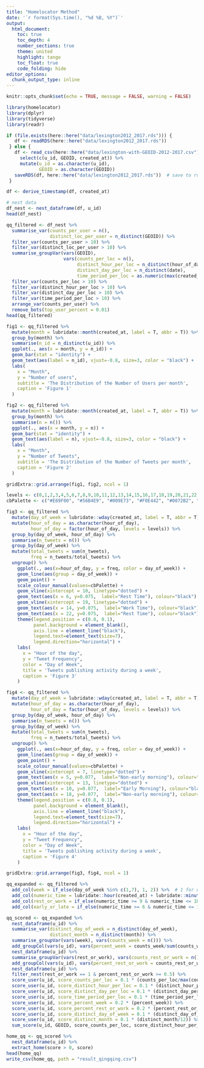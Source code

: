 ```yaml
---
title: "Homelocator Method"
date: '`r format(Sys.time(), "%d %B, %Y")`'
output: 
  html_document:
    toc: true 
    toc_depth: 4  
    number_sections: true  
    theme: united  
    highlight: tango  
    toc_float: true   
    code_folding: hide
editor_options: 
  chunk_output_type: inline
---
```


```r
knitr::opts_chunk$set(echo = TRUE, message = FALSE, warning = FALSE)
```

```r
library(homelocator)
library(dplyr)
library(tidyverse)
library(readr)
```

```r
if (file.exists(here::here("data/lexington2012_2017.rds"))) {
   df <- readRDS(here::here("data/lexington2012_2017.rds"))
 } else {
   df <- read_csv(here::here("data/lexington-with-GEOID-2012-2017.csv")) %>% 
     select(c(u_id, GEOID, created_at)) %>% 
     mutate(u_id = as.character(u_id),
            GEOID = as.character(GEOID))
   saveRDS(df, here::here("data/lexington2012_2017.rds"))  # save to rds 
 }

df <- derive_timestamp(df, created_at)

# nest data 
df_nest <- nest_dataframe(df, u_id)
head(df_nest)
```

```r
qq_filtered <- df_nest %>% 
  summarise_var(counts_per_user = n(), 
                distinct_loc_per_user = n_distinct(GEOID)) %>% 
  filter_var(counts_per_user > 10) %>% 
  filter_var(distinct_loc_per_user > 10) %>% 
  summarise_groupVar(vars(GEOID), 
                     vars(counts_per_loc = n(), 
                          distinct_hour_per_loc = n_distinct(hour_of_day), 
                          distinct_day_per_loc = n_distinct(date), 
                          time_period_per_loc = as.numeric(max(created_at) - min(created_at), "days"))) %>% 
  filter_var(counts_per_loc > 10) %>% 
  filter_var(distinct_hour_per_loc > 10) %>% 
  filter_var(distinct_day_per_loc > 10) %>% 
  filter_var(time_period_per_loc > 10) %>% 
  arrange_var(counts_per_user) %>% 
  remove_bots(top_user_percent = 0.01) 
head(qq_filtered)
```

```r
fig1 <- qq_filtered %>% 
  mutate(month = lubridate::month(created_at, label = T, abbr = T)) %>% 
  group_by(month) %>%
  summarise(n_id = n_distinct(u_id)) %>% 
  ggplot(., aes(x = month, y = n_id)) + 
  geom_bar(stat = "identity") +
  geom_text(aes(label = n_id), vjust=-0.8, size=3, color = "black") + 
  labs(
    x = "Month",
    y = "Number of users",
    subtitle = 'The Distribution of the Number of Users per month',
    caption = 'Figure 1'
  )

fig2 <- qq_filtered %>% 
  mutate(month = lubridate::month(created_at, label = T, abbr = T)) %>% 
  group_by(month) %>%
  summarise(n = n()) %>% 
  ggplot(., aes(x = month, y = n)) + 
  geom_bar(stat = "identity") +
  geom_text(aes(label = n), vjust=-0.8, size=3, color = "black") + 
  labs(
    x = "Month",
    y = "Number of Tweets",
    subtitle = 'The Distribution of the Number of Tweets per month',
    caption = 'Figure 2'
  )

gridExtra::grid.arrange(fig1, fig2, ncol = 1)
```


```r
levels <- c(0,1,2,3,4,5,6,7,8,9,10,11,12,13,14,15,16,17,18,19,20,21,22,23) %>% as.character()
cbPalette <- c("#E69F00", "#56B4E9", "#009E73", "#F0E442", "#0072B2", "#D55E00", "#CC79A7")

fig3 <- qq_filtered %>% 
  mutate(day_of_week = lubridate::wday(created_at, label = T, abbr = T)) %>% 
  mutate(hour_of_day = as.character(hour_of_day), 
         hour_of_day = factor(hour_of_day, levels = levels)) %>% 
  group_by(day_of_week, hour_of_day) %>% 
  summarise(n_tweets = n()) %>% 
  group_by(day_of_week) %>% 
  mutate(total_tweets = sum(n_tweets), 
         freq = n_tweets/total_tweets) %>% 
  ungroup() %>% 
    ggplot(., aes(x=hour_of_day, y = freq, color = day_of_week)) +
    geom_line(aes(group = day_of_week)) + 
    geom_point() +
    scale_colour_manual(values=cbPalette) + 
    geom_vline(xintercept = 10, linetype="dotted") + 
    geom_text(aes(x = 6, y=0.075,  label="Rest Time"), colour="black") + 
    geom_vline(xintercept = 19, linetype="dotted") + 
    geom_text(aes(x = 14, y=0.075,  label="Work Time"), colour="black") + 
    geom_text(aes(x = 22, y=0.075,  label="Rest Time"), colour="black") + 
    theme(legend.position = c(0.8, 0.1),
          panel.background = element_blank(),
          axis.line = element_line("black"),
          legend.text=element_text(size=7),
          legend.direction="horizontal") + 
    labs(
      x = "Hour of the day", 
      y = "Tweet Frequency", 
      color = "Day of Week",
      title = 'Tweets publishing activity during a week',
      caption = 'Figure 3'
    )

fig4 <- qq_filtered %>% 
  mutate(day_of_week = lubridate::wday(created_at, label = T, abbr = T)) %>% 
  mutate(hour_of_day = as.character(hour_of_day), 
         hour_of_day = factor(hour_of_day, levels = levels)) %>% 
  group_by(day_of_week, hour_of_day) %>% 
  summarise(n_tweets = n()) %>% 
  group_by(day_of_week) %>% 
  mutate(total_tweets = sum(n_tweets), 
         freq = n_tweets/total_tweets) %>% 
  ungroup() %>% 
    ggplot(., aes(x=hour_of_day, y = freq, color = day_of_week)) +
    geom_line(aes(group = day_of_week)) + 
    geom_point() +
    scale_colour_manual(values=cbPalette) + 
    geom_vline(xintercept = 7, linetype="dotted") + 
    geom_text(aes(x = 5, y=0.077,  label="Non-early morning"), colour="black") + 
    geom_vline(xintercept = 13, linetype="dotted") + 
    geom_text(aes(x = 10, y=0.077,  label="Early Morning"), colour="black") + 
    geom_text(aes(x = 18, y=0.077,  label="Non-early morning"), colour="black") + 
    theme(legend.position = c(0.8, 0.1),
          panel.background = element_blank(),
          axis.line = element_line("black"),
          legend.text=element_text(size=7),
          legend.direction="horizontal") + 
    labs(
      x = "Hour of the day", 
      y = "Tweet Frequency", 
      color = "Day of Week",
      title = 'Tweets publishing activity during a week',
      caption = 'Figure 4'
    )

gridExtra::grid.arrange(fig3, fig4, ncol = 1)
```


```r
qq_expanded <- qq_filtered %>% 
  add_col(week = if_else(day_of_week %in% c(1,7), 1, 2)) %>%  # 1 for weekend, 2 for weekday 
  add_col(numeric_time = lubridate::hour(created_at) + lubridate::minute(created_at) / 60 + lubridate::second(created_at) / 3600) %>% 
  add_col(rest_or_work = if_else(numeric_time >= 9 & numeric_time <= 18, 2, 1)) %>% # 1 for rest time, 2 for work time 
  add_col(early_or_late = if_else(numeric_time >= 6 & numeric_time <= 12, 1, 2)) # 1 for early morning, 2 for late afternoon and night 
```


```r
qq_scored <- qq_expanded %>% 
  nest_dataframe(u_id) %>% 
  summarise_var(distinct_day_of_week = n_distinct(day_of_week),  
                distinct_month = n_distinct(month)) %>% 
  summarise_groupVar(vars(week), vars(counts_week = n())) %>% 
  add_groupCol(vars(u_id), vars(percent_week = counts_week/sum(counts_week))) %>% 
  nest_dataframe(u_id) %>% 
  summarise_groupVar(vars(rest_or_work), vars(counts_rest_or_work = n())) %>% 
  add_groupCol(vars(u_id), vars(percent_rest_or_work = counts_rest_or_work/sum(counts_rest_or_work))) %>% 
  nest_dataframe(u_id) %>% 
  filter_nest(rest_or_work == 1 & percent_rest_or_work >= 0.5) %>% 
  score_user(u_id, score_counts_per_loc = 0.1 * (counts_per_loc/max(counts_per_loc))) %>% 
  score_user(u_id, score_distinct_hour_per_loc = 0.1 * (distinct_hour_per_loc/24)) %>% 
  score_user(u_id, score_distinct_day_per_loc = 0.1 * (distinct_day_per_loc/max(distinct_day_per_loc))) %>% 
  score_user(u_id, score_time_period_per_loc = 0.1 * (time_period_per_loc/max(as.numeric(time_period_per_loc)))) %>% 
  score_user(u_id, score_percent_week = 0.2 * (percent_week)) %>% 
  score_user(u_id, score_percent_rest_or_work = 0.2 * (percent_rest_or_work)) %>% 
  score_user(u_id, score_distinct_day_of_week = 0.1 * (distinct_day_of_week/7)) %>% 
  score_user(u_id, score_distinct_month = 0.1 * (distinct_month/12)) %>% 
  sum_score(u_id, GEOID, score_counts_per_loc, score_distinct_hour_per_loc, score_distinct_day_per_loc, score_time_period_per_loc, score_percent_week, score_percent_rest_or_work, score_distinct_day_of_week, score_distinct_month)
```

```r
home_qq <- qq_scored %>%
  nest_dataframe(u_id) %>% 
  extract_home(score > 0, score)
head(home_qq)
write_csv(home_qq, path = "result_qingqing.csv")
```

